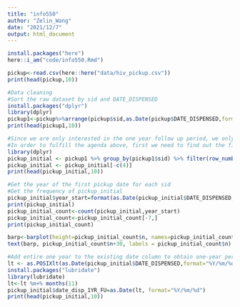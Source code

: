 ---
title: "info550"
author: "Zelin_Wang"
date: "2021/12/7"
output: html_document
---


```{r}
install.packages("here")
here::i_am("code/info550.Rmd")
```

```{r}
pickup<-read.csv(here::here("data/hiv_pickup.csv"))
print(head(pickup,10))
```


```{r}
#Data cleaning
#Sort the raw dataset by sid and DATE_DISPENSED
install.packages("dplyr")
library(dplyr)
pickup1<-pickup%>%arrange(pickup$sid,as.Date(pickup$DATE_DISPENSED,format="%Y/%m/%d"))
print(head(pickup1,10))
```

```{r}
#Since we are only interested in the one year follow up period, we only need to keep the records within one year since the first pharmacy pick up date.
#In order to fulfill the agenda above, first we need to find out the first pick up date for all sid(Individuals)
library(dplyr)
pickup_initial <- pickup1 %>% group_by(pickup1$sid) %>% filter(row_number()==1)
pickup_initial <- pickup_initial[-c(4)]
print(head(pickup_initial,10))
```

```{r}
#Get the year of the first pickup date for each sid
#Get the frequency of pickup_initial
pickup_initial$year_start=format(as.Date(pickup_initial$DATE_DISPENSED, format="%Y/%m/%d"),"%Y")
print(pickup_initial)
pickup_initial_count<-count(pickup_initial,year_start)
pickup_initial_count<-pickup_initial_count[-7,]
print(pickup_initial_count)
```

```{r}
barp<-barplot(height=pickup_initial_count$n, names=pickup_initial_count$year_start, main = "# of individuals Initial pick up year", col = rainbow(7),ylim = c(0, 700))
text(barp, pickup_initial_count$n+30, labels = pickup_initial_count$n)
```



```{r}
#Add entire one year to the existing date column to obtain one-year periods.
lt <- as.POSIXlt(as.Date(pickup_initial$DATE_DISPENSED,format="%Y/%m/%d"))
install.packages("lubridate")
library(lubridate)
lt<-lt %m+% months(11)
pickup_initial$date_disp_1YR_FU=as.Date(lt, format="%Y/%m/%d")
print(head(pickup_initial,10))
```
